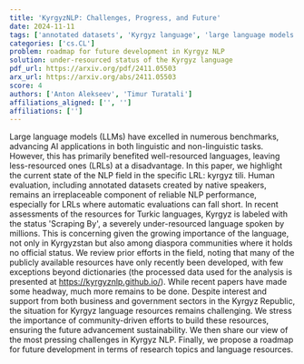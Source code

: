 ```yaml
---
title: 'KyrgyzNLP: Challenges, Progress, and Future'
date: 2024-11-11
tags: ['annotated datasets', 'Kyrgyz language', 'large language models', 'natural language processing', 'less-resourced languages', 'language resources', 'community-driven efforts', 'Turkic languages', 'human evaluation', 'roadmap for future development']
categories: ['cs.CL']
problem: roadmap for future development in Kyrgyz NLP
solution: under-resourced status of the Kyrgyz language
pdf_url: https://arxiv.org/pdf/2411.05503
arx_url: https://arxiv.org/abs/2411.05503
score: 4
authors: ['Anton Alekseev', 'Timur Turatali']
affiliations_aligned: ['', '']
affiliations: ['']
---
```



Large language models (LLMs) have excelled in numerous benchmarks, advancing AI applications in both linguistic and non-linguistic tasks. However, this has primarily benefited well-resourced languages, leaving less-resourced ones (LRLs) at a disadvantage. In this paper, we highlight the current state of the NLP field in the specific LRL: kyrgyz tili.   Human evaluation, including annotated datasets created by native speakers, remains an irreplaceable component of reliable NLP performance, especially for LRLs where automatic evaluations can fall short. In recent assessments of the resources for Turkic languages, Kyrgyz is labeled with the status 'Scraping By', a severely under-resourced language spoken by millions. This is concerning given the growing importance of the language, not only in Kyrgyzstan but also among diaspora communities where it holds no official status.   We review prior efforts in the field, noting that many of the publicly available resources have only recently been developed, with few exceptions beyond dictionaries (the processed data used for the analysis is presented at https://kyrgyznlp.github.io/). While recent papers have made some headway, much more remains to be done. Despite interest and support from both business and government sectors in the Kyrgyz Republic, the situation for Kyrgyz language resources remains challenging. We stress the importance of community-driven efforts to build these resources, ensuring the future advancement sustainability. We then share our view of the most pressing challenges in Kyrgyz NLP. Finally, we propose a roadmap for future development in terms of research topics and language resources.